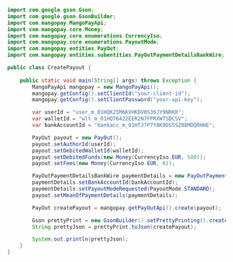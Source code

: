   
```java Java 
import com.google.gson.Gson;
import com.google.gson.GsonBuilder;
import com.mangopay.MangoPayApi;
import com.mangopay.core.Money;
import com.mangopay.core.enumerations.CurrencyIso;
import com.mangopay.core.enumerations.PayoutMode;
import com.mangopay.entities.PayOut;
import com.mangopay.entities.subentities.PayOutPaymentDetailsBankWire;

public class CreatePayout {
    
    public static void main(String[] args) throws Exception {
        MangoPayApi mangopay = new MangoPayApi();
        mangopay.getConfig().setClientId("your-client-id");
        mangopay.getConfig().setClientPassword("your-api-key");

        var userId = "user_m_01HQK25M6KVHKDV0S36JY9NRKR";
        var walletId = "wlt_m_01HQT6422EER2N7FPRXWTSDCSV";
        var bankAccountId = "bankacc_m_01HTJ7P7Y8K9DS5SZ08MDQRHHE";

        PayOut payout = new PayOut();
        payout.setAuthorId(userId);
        payout.setDebitedWalletId(walletId);
        payout.setDebitedFunds(new Money(CurrencyIso.EUR, 500));
        payout.setFees(new Money(CurrencyIso.EUR, 0));

        PayOutPaymentDetailsBankWire paymentDetails = new PayOutPaymentDetailsBankWire();
        paymentDetails.setBankAccountId(bankAccountId);
        paymentDetails.setPayoutModeRequested(PayoutMode.STANDARD);
        payout.setMeanOfPaymentDetails(paymentDetails);

        PayOut createPayout = mangopay.getPayOutApi().create(payout);

        Gson prettyPrint = new GsonBuilder().setPrettyPrinting().create();
        String prettyJson = prettyPrint.toJson(createPayout);

        System.out.println(prettyJson);
    }
}
```